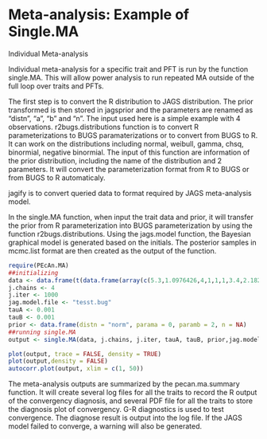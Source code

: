 Meta-analysis: Example of Single.MA
========================================================
Individual Meta-analysis

Individual meta-analysis for a specific trait and PFT is run by the function
single.MA. This will allow power analysis  to run repeated MA outside of the
full loop over traits and PFTs. 

The first step is to convert the R distribution to JAGS distribution. The prior transformed is then stored in jagsprior and the parameters are renamed as "distn", "a", "b" and "n".
The input used here is a simple example with 4 observations.
r2bugs.distributions function is to convert R parameterizations to BUGS paramaterizations or to convert from BUGS to R. It can work on the distributions including normal, weibull, gamma, chsq, binormial, negative binormial. 
The input of this function are information of the prior distribution, including the name of the distribution and 2 parameters. It will convert the parameterization format from R to BUGS or from BUGS to R automaticaly. 

jagify is to convert queried data to format required by JAGS meta-analysis model. 

In the single.MA function, when input the trait data and prior, it will transfer the prior from R parameterization into BUGS parameterization by using the function r2bugs.distributions. 
Using the jags.model function, the Bayesian graphical model is generated based on the initials. The posterior samples in mcmc.list format are then created as the output of the function. 

```r
require(PEcAn.MA)
##initializing
data <- data.frame(t(data.frame(array(c(5.3,1.0976426,4,1,1,1,3.4,2.1821789,4,1,1,1,5.9,0.9622504,4,1,1,1,6.6,1.3245324,4,1,1,1),dim=c(6,4)),row.names=c("Y","obs.prec","n","ghs","trt","site"))))
j.chains <- 4
j.iter <- 1000
jag.model.file <- "tesst.bug"
tauA <- 0.001
tauB <- 0.001
prior <- data.frame(distn = "norm", parama = 0, paramb = 2, n = NA)
##running single.MA
output <- single.MA(data, j.chains, j.iter, tauA, tauB, prior,jag.model.file, overdispersed=TRUE)
```


```r
plot(output, trace = FALSE, density = TRUE)
plot(output,density = FALSE)
autocorr.plot(output, xlim = c(1, 50))

```

The meta-analysis outputs are summarized by the pecan.ma.summary function. It will create several log files for all the traits to record the R output of the convergency diagnosis, and several PDF file for all the traits to store the diagnosis plot of convergency. 
G-R diagnostics is used to test convergence. The diagnose result is output into the log file. If the JAGS model failed to converge, a warning will also be generated. 
